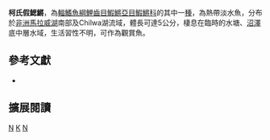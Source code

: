 {{Speciesbox 
| taxon = Nothobranchius kirki
| status = LC
| status_system = IUCN3.1
| authority =  [[Jubb|Jubb]], 1969
| synonyms = *''Notobranchius kirki, Jubb, 1969''
}}
'''柯氏假鰓鱂'''，為[[輻鰭魚綱|輻鰭魚綱]][[鯉齒目|鯉齒目]][[鰕鱂亞目|鰕鱂亞目]][[鰕鱂科|鰕鱂科]]的其中一[[種|種]]，為熱帶淡水魚，分布於[[非洲|非洲]][[馬拉威湖|馬拉威湖]]南部及Chilwa湖流域，體長可達5公分，棲息在臨時的水塘、[[沼澤|沼澤]]底中層水域，生活習性不明，可作為觀賞魚。

== 參考文獻 ==
*{{FishBase_species|genus=Nothobranchius|species=kirki|year=2014|month=8}}

== 擴展閱讀 ==
{{refbegin}}
{{wikispecies-inline|Nothobranchius kirki|柯氏假鰓鱂}}
{{refend}}
{{Taxonbar|from=Q2247477}}

[[Category:觀賞魚|N]]
[[Category:假鰓鱂屬|K]]
[[Category:1969年描述的鱼类|N]]